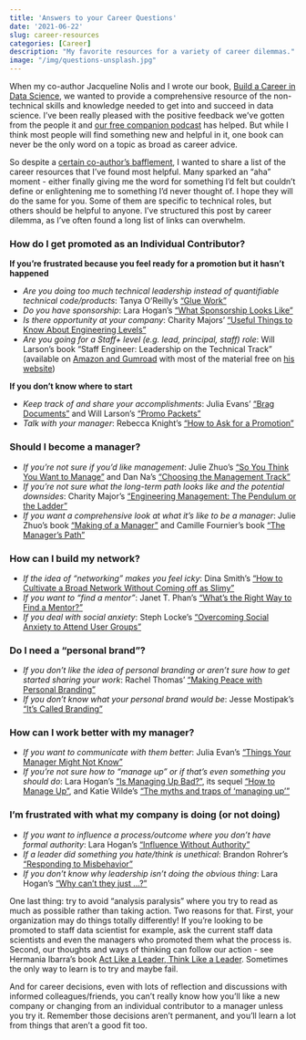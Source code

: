 ```yaml
---
title: 'Answers to your Career Questions'
date: '2021-06-22'
slug: career-resources
categories: [Career]
description: "My favorite resources for a variety of career dilemmas."
image: "/img/questions-unsplash.jpg"
---
```


<!-- 
cover img: https://unsplash.com/photos/8xAA0f9yQnE
artist: Emily Morter
licence: unsplash free-to-use 
-->
 
When my co-author Jacqueline Nolis and I wrote our book, [Build a Career in Data Science](https://bestbook.cool), we wanted to provide a comprehensive resource of the non-technical skills and knowledge needed to get into and succeed in data science. I’ve been really pleased with the positive feedback we’ve gotten from the people it and [our free companion podcast](https://podcast.bestbook.cool) has helped. But while I think most people will find something new and helpful in it, one book can never be the only word on a topic as broad as career advice. 

So despite a [certain co-author’s bafflement](https://twitter.com/skyetetra/status/1391820068498001921?s=20), I wanted to share a list of the career resources that I’ve found most helpful. Many sparked an “aha” moment - either finally giving me the word for something I’d felt but couldn’t define or enlightening me to something I’d never thought of. I hope they will do the same for you. Some of them are specific to technical roles, but others should be helpful to anyone. I’ve structured this post by career dilemma, as I’ve often found a long list of links can overwhelm.  

### How do I get promoted as an Individual Contributor?

**If you’re frustrated because you feel ready for a promotion but it hasn’t happened**

  - *Are you doing too much technical leadership instead of quantifiable technical code/products*: Tanya O’Reilly’s [“Glue Work”](https://noidea.dog/glue)
  - *Do you have sponsorship*: Lara Hogan’s [“What Sponsorship Looks Like”](https://larahogan.me/blog/what-sponsorship-looks-like/)
  - *Is there opportunity at your company*: Charity Majors' [“Useful Things to Know About Engineering Levels”](https://charity.wtf/2020/09/14/useful-things-to-know-about-engineering-levels/)
  - *Are you going for a Staff+ level (e.g. lead, principal, staff) role*: Will Larson's book "Staff Engineer: Leadership on the Technical Track" (available on [Amazon and Gumroad](https://staffeng.com/book) with most of the material free on [his website](https://staffeng.com/))
  
**If you don’t know where to start**

  - *Keep track of and share your accomplishments*: Julia Evans' [“Brag Documents”](https://jvns.ca/blog/brag-documents/) and Will Larson's ["Promo Packets"](https://lethain.com/promo-packets/)
  - *Talk with your manager*: Rebecca Knight’s [“How to Ask for a Promotion”](https://hbr.org/2018/01/how-to-ask-for-a-promotion)

### Should I become a manager? 
  - *If you're not sure if you'd like management*: Julie Zhuo's ["So You Think You Want to Manage"](https://medium.com/the-year-of-the-looking-glass/so-you-think-you-want-to-manage-1229723a4501) and Dan Na's ["Choosing the Management Track"](https://blog.danielna.com/choosing-the-management-track/)
  - *If you're not sure what the long-term path looks like and the potential downsides*: Charity Major's ["Engineering Management: The Pendulum or the Ladder"](https://charity.wtf/2019/01/04/engineering-management-the-pendulum-or-the-ladder/)
  - *If you want a comprehensive look at what it's like to be a manager*: Julie Zhuo's book ["Making of a Manager"](https://www.amazon.com/Making-Manager-What-Everyone-Looks/dp/0735219567) and Camille Fournier's book ["The Manager's Path"](https://www.amazon.com/Managers-Path-Leaders-Navigating-Growth/dp/1491973897)

### How can I build my network?

  - *If the idea of “networking” makes you feel icky*: Dina Smith's ["How to Cultivate a Broad Network Without Coming off as Slimy"](https://www.fastcompany.com/90612688/how-to-cultivate-a-broad-network-without-coming-off-as-slimy)
  - *If you want to “find a mentor”*: Janet T. Phan's ["What's the Right Way to Find a Mentor?"](https://hbr.org/2021/03/whats-the-right-way-to-find-a-mentor) 
  - *If you deal with social anxiety*: Steph Locke’s [“Overcoming Social Anxiety to Attend User Groups”](https://itsalocke.com/blog/overcoming-social-anxiety-to-attend-user-groups/)

### Do I need a "personal brand"? 

  - *If you don't like the idea of personal branding or aren't sure how to get started sharing your work*: Rachel Thomas' ["Making Peace with Personal Branding"](https://www.fast.ai/2017/12/18/personal-brand/)
  - *If you don't know what your personal brand would be*: Jesse Mostipak's ["It's Called Branding"](https://www.jessemaegan.com/blog/branding/)

### How can I work better with my manager?

  - *If you want to communicate with them better*: Julia Evan’s [“Things Your Manager Might Not Know”](https://jvns.ca/blog/things-your-manager-might-not-know/)
  - *If you’re not sure how to “manage up” or if that’s even something you should do*: Lara Hogan’s [“Is Managing Up Bad?”](https://larahogan.me/blog/is-managing-up-bad/), its sequel [“How to Manage Up”](https://larahogan.me/blog/how-to-manage-up/), and Katie Wilde's ["The myths and traps of 'managing up'"](https://leaddev.com/communication-relationships/myths-and-traps-managing)

### I’m frustrated with what my company is doing (or not doing)

  - *If you want to influence a process/outcome where you don’t have formal authority*: Lara Hogan’s [“Influence Without Authority”](https://speakerdeck.com/lara/influence-without-authority)
  - *If a leader did something you hate/think is unethical*: Brandon Rohrer’s [“Responding to Misbehavior”](https://e2eml.school/org_response.html)
  - *If you don’t know why leadership isn’t doing the obvious thing*: Lara Hogan’s [“Why can’t they just …?”](https://larahogan.me/blog/why-cant-they-just/)

One last thing: try to avoid “analysis paralysis” where you try to read as much as possible rather than taking action. Two reasons for that. First, your organization may do things totally differently! If you’re looking to be promoted to staff data scientist for example, ask the current staff data scientists and even the managers who promoted them what the process is. Second, our thoughts and ways of thinking can follow our action - see Hermania Ibarra’s book [Act Like a Leader, Think Like a Leader](https://www.amazon.com/Act-Like-Leader-Think/dp/1422184129/). Sometimes the only way to learn is to try and maybe fail. 

And for career decisions, even with lots of reflection and discussions with informed colleagues/friends, you can't really know how you'll like a new company or changing from an individual contributor to a manager unless you try it. Remember those decisions aren't permanent, and you'll learn a lot from things that aren't a good fit too. 